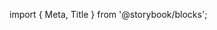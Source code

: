﻿import { Meta, Title } from '@storybook/blocks';

<Meta of={CardStories} />

<Title />

Cards are very configurable. Cards is the foundational basis for all other card variations.

## Source

https://github.com/rdkcentral/Lightning-UI-Components/blob/develop/packages/%40lightningjs/ui-components/src/components/Card/Card.js

## Usage

Cards work by providing many of the relevant properties from TextBox, Surface, and Tile.

```js
import { Card } from '@lightningjs/ui-components';

class Basic extends lng.Component {
  static _template() {
    return {
      Card: {
        type: Card,
        title: 'Card'
      }
    };
  }
}
```

## API

### Properties

| name  | type   | required | default   | description             |
| ----- | ------ | -------- | --------- | ----------------------- |
| title | string | false    | undefined | headline of the content |

### Style Properties

| name                     | type             | description                                                                  |
| ------------------------ | ---------------- | ---------------------------------------------------------------------------- |
| backgroundColorDisabled  | string           | color of the card when disabled                                              |
| backgroundColorFocused   | string           | color of the card when not disabled and when focused                         |
| backgroundColorUnfocused | string           | color of the card when unfocused and not disabled                            |
| paddingHorizontal        | number           | padding on the x-axis between the right and left of the card and its content |
| paddingVertical          | number           | padding on the y-axis between the top and bottom of the card and its content |
| radius                   | number \| array  | corner radius of card                                                        |
| titleTextStyle           | string \| object | text style for the title text                                                |
